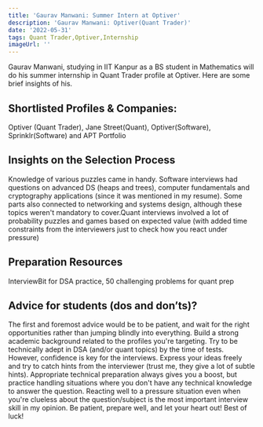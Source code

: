 ```yaml
---
title: 'Gaurav Manwani: Summer Intern at Optiver'
description: 'Gaurav Manwani: Optiver(Quant Trader)'
date: '2022-05-31'
tags: Quant Trader,Optiver,Internship
imageUrl: ''
---
```


Gaurav Manwani, studying in IIT Kanpur as a BS student in Mathematics will do
his summer internship in Quant Trader profile at Optiver. Here are some brief
insights of his.

## Shortlisted Profiles & Companies:
Optiver (Quant Trader), Jane Street(Quant), Optiver(Software), Sprinklr(Software) and APT Portfolio

## Insights on the Selection Process
Knowledge of various puzzles came in handy. Software interviews had questions on advanced DS (heaps and trees), computer fundamentals and cryptography applications (since it was mentioned in my resume). Some parts also connected to networking and systems design, although these topics weren't mandatory to cover.Quant interviews involved a lot of probability puzzles and games based on expected value (with added time constraints from the interviewers just to check how you react under pressure)

##  Preparation Resources
InterviewBit for DSA practice, 50 challenging problems for quant prep

## Advice for students (dos and don’ts)? 
The first and foremost advice would be to be patient, and wait for the right opportunities rather than jumping blindly into everything. Build a strong academic background related to the profiles you're targeting. Try to be technically adept in DSA (and/or quant topics) by the time of tests.
However, confidence is key for the interviews. Express your ideas freely and try to catch hints from the interviewer (trust me, they give a lot of subtle hints). Appropriate technical preparation always gives you a boost, but practice handling situations where you don't have any technical knowledge to answer the question. Reacting well to a pressure situation even when you're clueless about the question/subject is the most important interview skill in my opinion.
Be patient, prepare well, and let your heart out! Best of luck!

